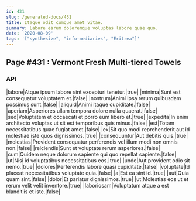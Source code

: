 ```yaml
---
id: 431
slug: /generated-docs/431
title: Itaque odit cumque amet vitae.
summary: Labore earum doloremque voluptas labore quae quo.
date: '2020-08-09'
tags: '["synthesize", "info-mediaries", "Eritrea"]'
---
```

## Page #431 : Vermont Fresh Multi-tiered Towels

### API

|labore|Atque ipsum labore sint excepturi tenetur.|true|
|minima|Sunt est consequatur voluptatem et.|false|
|nostrum|Animi ipsa rerum quibusdam possimus sunt.|false|
|aliquid|Animi itaque cupiditate.|false|
|aperiam|Asperiores ullam tempora dolore nulla quaerat.|false|
|sed|Voluptatem et occaecati et porro eum libero et.|true|
|expedita|In enim architecto voluptas ut sit est temporibus quis minus.|false|
|est|Totam necessitatibus quae fugiat amet.|false|
|ex|Sit quo modi reprehenderit aut id molestiae iste quos dignissimos.|true|
|consequuntur|Aut debitis quis.|true|
|molestias|Provident consequatur perferendis vel illum modi non omnis non.|false|
|reiciendis|Sunt et voluptate rerum asperiores.|false|
|cum|Quidem neque dolorum sapiente qui quo repellat sapiente.|false|
|ut|Nisi id voluptatibus necessitatibus eos.|true|
|unde|Aut provident odio sit nemo.|true|
|dolores|Perferendis labore quasi cupiditate.|false|
|voluptate|Id placeat necessitatibus voluptate quia.|false|
|a|Est ea sint id.|true|
|aut|Quia quam sint.|false|
|dolor|Et pariatur dignissimos.|true|
|ut|Molestias eos ut et rerum velit velit inventore.|true|
|laboriosam|Voluptatum atque a est blanditiis et iste.|false|





